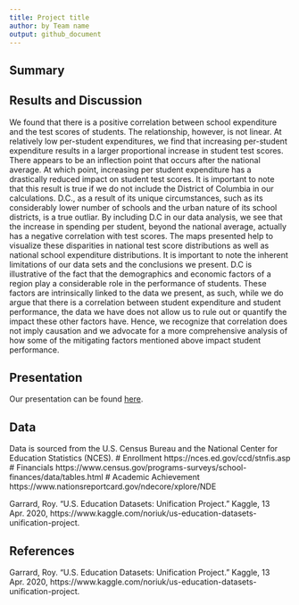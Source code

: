 ```yaml
---
title: Project title
author: by Team name
output: github_document
---
```


## Summary

## Results and Discussion
We found that there is a positive correlation between school expenditure and the test scores of students. The relationship, however, is not linear. At relatively low per-student expenditures, we find that increasing per-student expenditure results in a larger proportional increase in student test scores. There appears to be an inflection point that occurs after the national average. At which point, increasing per student expenditure has a drastically reduced impact on student test scores. It is important to note that this result is true if we do not include the District of Columbia in our calculations. D.C., as a result of its unique circumstances, such as its considerably lower number of schools and the urban nature of its school districts, is a true outliar. By including D.C in our data analysis, we see that the increase in spending per student, beyond the national average, actually has a negative correlation with test scores. The maps presented help to visualize these disparities in national test score distributions as well as national school expenditure distributions. It is important to note the inherent limitations of our data sets and the conclusions we present. D.C is illustrative of the fact that the demographics and economic factors of a region play a considerable role in the performance of students. These factors are intrinsically linked to the data we present, as such, while we do argue that there is a correlation between student expenditure and student performance, the data we have does not allow us to rule out or quantify the impact these other factors have. Hence, we recognize that correlation does not imply causation and we advocate for a more comprehensive analysis of how some of the mitigating factors mentioned above impact student performance. 

## Presentation

Our presentation can be found [here](presentation/presentation.html).

## Data 

Data is sourced from the U.S. Census Bureau and the National Center for Education Statistics (NCES).
# Enrollment
https://nces.ed.gov/ccd/stnfis.asp
# Financials
https://www.census.gov/programs-surveys/school-finances/data/tables.html
# Academic Achievement
https://www.nationsreportcard.gov/ndecore/xplore/NDE

Garrard, Roy. “U.S. Education Datasets: Unification Project.” Kaggle, 13 Apr. 2020, https://www.kaggle.com/noriuk/us-education-datasets-unification-project.


## References

Garrard, Roy. “U.S. Education Datasets: Unification Project.” Kaggle, 13 Apr. 2020, https://www.kaggle.com/noriuk/us-education-datasets-unification-project.


